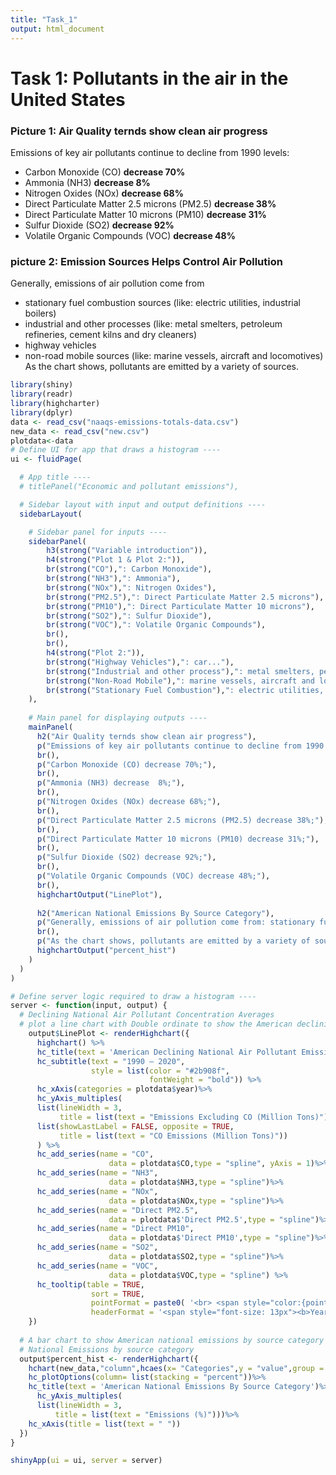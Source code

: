 ```yaml
---
title: "Task_1"
output: html_document
---
```



# Task 1: Pollutants in the air in the United States

### Picture 1: Air Quality ternds show clean air progress

Emissions of key air pollutants continue to decline from 1990 levels:

* Carbon Monoxide (CO) **decrease 70%**
* Ammonia (NH3) **decrease  8%**
* Nitrogen Oxides (NOx) **decrease 68%**
* Direct Particulate Matter 2.5 microns (PM2.5) **decrease 38%**
* Direct Particulate Matter 10 microns (PM10) **decrease 31%**
* Sulfur Dioxide (SO2) **decrease 92%**
* Volatile Organic Compounds (VOC) **decrease 48%**

### picture 2: Emission Sources Helps Control Air Pollution

Generally, emissions of air pollution come from

* stationary fuel combustion sources (like: electric utilities, industrial boilers)
* industrial and other processes (like: metal smelters, petroleum refineries, cement kilns and dry cleaners)
* highway vehicles
* non-road mobile sources (like: marine vessels, aircraft and locomotives)
As the chart shows, pollutants are emitted by a variety of sources. 

```r
library(shiny)
library(readr)
library(highcharter)
library(dplyr)
data <- read_csv("naaqs-emissions-totals-data.csv")
new_data <- read_csv("new.csv")
plotdata<-data
# Define UI for app that draws a histogram ----
ui <- fluidPage(

  # App title ----
  # titlePanel("Economic and pollutant emissions"),

  # Sidebar layout with input and output definitions ----
  sidebarLayout(

    # Sidebar panel for inputs ----
    sidebarPanel(
        h3(strong("Variable introduction")),
        h4(strong("Plot 1 & Plot 2:")),
        br(strong("CO"),": Carbon Monoxide"),
        br(strong("NH3"),": Ammonia"),
        br(strong("NOx"),": Nitrogen Oxides"),
        br(strong("PM2.5"),": Direct Particulate Matter 2.5 microns"),
        br(strong("PM10"),": Direct Particulate Matter 10 microns"),
        br(strong("SO2"),": Sulfur Dioxide"),
        br(strong("VOC"),": Volatile Organic Compounds"),
        br(),
        br(),
        h4(strong("Plot 2:")),
        br(strong("Highway Vehicles"),": car..."),
        br(strong("Industrial and other process"),": metal smelters, petroleum refineries, cement kilns and dry cleaners..."),
        br(strong("Non-Road Mobile"),": marine vessels, aircraft and locomotives..."),
        br(strong("Stationary Fuel Combustion"),": electric utilities, industrial boilers...")
    ),
    
    # Main panel for displaying outputs ----
    mainPanel(
      h2("Air Quality ternds show clean air progress"),
      p("Emissions of key air pollutants continue to decline from 1990 levels:"),
      br(),
      p("Carbon Monoxide (CO) decrease 70%;"),
      br(),
      p("Ammonia (NH3) decrease  8%;"),
      br(),
      p("Nitrogen Oxides (NOx) decrease 68%;"),
      br(),
      p("Direct Particulate Matter 2.5 microns (PM2.5) decrease 38%;"),
      br(),
      p("Direct Particulate Matter 10 microns (PM10) decrease 31%;"),
      br(),
      p("Sulfur Dioxide (SO2) decrease 92%;"),
      br(),
      p("Volatile Organic Compounds (VOC) decrease 48%;"),
      br(),
      highchartOutput("LinePlot"),
      
      h2("American National Emissions By Source Category"),
      p("Generally, emissions of air pollution come from: stationary fuel combustion sources (like: electric utilities, industrial boilers), industrial and other processes (like: metal smelters, petroleum refineries, cement kilns and dry cleaners), highway vehicles, non-road mobile sources (like: marine vessels, aircraft and locomotives) "),
      br(),
      p("As the chart shows, pollutants are emitted by a variety of sources."),
      highchartOutput("percent_hist")
    )
  )
)
```


```r
# Define server logic required to draw a histogram ----
server <- function(input, output) {
  # Declining National Air Pollutant Concentration Averages
  # plot a line chart with Double ordinate to show the American declining national air pollutant emissions
    output$LinePlot <- renderHighchart({
      highchart() %>%
      hc_title(text = 'American Declining National Air Pollutant Emissions')%>%
      hc_subtitle(text = "1990 — 2020",
                  style = list(color = "#2b908f", 
                               fontWeight = "bold")) %>% 
      hc_xAxis(categories = plotdata$year)%>%
      hc_yAxis_multiples(
      list(lineWidth = 3,
           title = list(text = "Emissions Excluding CO (Million Tons)")),
      list(showLastLabel = FALSE, opposite = TRUE,
           title = list(text = "CO Emissions (Million Tons)"))
      ) %>% 
      hc_add_series(name = "CO", 
                      data = plotdata$CO,type = "spline", yAxis = 1)%>%
      hc_add_series(name = "NH3", 
                      data = plotdata$NH3,type = "spline")%>%
      hc_add_series(name = "NOx", 
                      data = plotdata$NOx,type = "spline")%>%
      hc_add_series(name = "Direct PM2.5", 
                      data = plotdata$'Direct PM2.5',type = "spline")%>%
      hc_add_series(name = "Direct PM10", 
                      data = plotdata$'Direct PM10',type = "spline")%>%
      hc_add_series(name = "SO2", 
                      data = plotdata$SO2,type = "spline")%>%
      hc_add_series(name = "VOC", 
                      data = plotdata$VOC,type = "spline") %>%
      hc_tooltip(table = TRUE,
                  sort = TRUE,
                  pointFormat = paste0( '<br> <span style="color:{point.color}">\u25CF</span>',"     <b>{series.name}:</b> {point.y} Million Tons"),
                  headerFormat = '<span style="font-size: 13px"><b>Year:</b> {point.key}</span>')
    })
  
  # A bar chart to show American national emissions by source category
  # National Emissions by source category
  output$percent_hist <- renderHighchart({
    hchart(new_data,"column",hcaes(x= "Categories",y = "value",group = "target")) %>%  
    hc_plotOptions(column= list(stacking = "percent"))%>%
    hc_title(text = 'American National Emissions By Source Category')%>%
      hc_yAxis_multiples(
      list(lineWidth = 3,
          title = list(text = "Emissions (%)")))%>%
    hc_xAxis(title = list(text = " "))
  })
}
```

```r
shinyApp(ui = ui, server = server)
```
